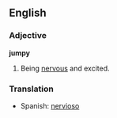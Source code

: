 ==English==

===Adjective===
'''jumpy'''
# Being [[nervous]] and excited.

===Translation===
*Spanish: [[nervioso]]